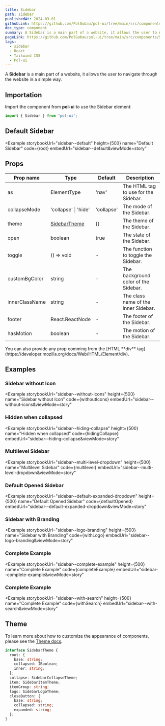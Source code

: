 ```yaml
---
title: Sidebar
path: sidebar
publishedAt: 2024-03-01
githubLink: https://github.com/PolGubau/pol-ui/tree/main/src/components/Sidebar
doc_type: component
summary: A Sidebar is a main part of a website, it allows the user to navigate through the website in a simple way.
pageLink: https://github.com/PolGubau/pol-ui/tree/main/src/components/Sidebar
tags:
  - sidebar
  - React
  - Tailwind CSS
  - Pol-ui
---
```










A **Sidebar** is a main part of a website, it allows the user to navigate through the website in a simple way.

## Importation

Import the component from **pol-ui** to use the Sidebar element:

```jsx
import { Sidebar } from "pol-ui";
```

## Default Sidebar

<Example
  storybookUrl="sidebar--default"
  height={500}
  name="Default Sidebar"
  code={root}
  embedUrl="sidebar--default&viewMode=story"
>
  <RootCode />
</Example>

## Props

| Prop name      | Type                   | Default    | Description                          |
| -------------- | ---------------------- | ---------- | ------------------------------------ |
| as             | ElementType            | 'nav'      | The HTML tag to use for the Sidebar. |
| collapseMode   | 'collapse' \| 'hide'   | 'collapse' | The mode of the Sidebar.             |
| theme          | [SidebarTheme](#theme) | {}         | The theme of the Sidebar.            |
| open           | boolean                | true       | The state of the Sidebar.            |
| toggle         | () => void             | -          | The function to toggle the Sidebar.  |
| customBgColor  | string                 | -          | The background color of the Sidebar. |
| innerClassName | string                 | -          | The class name of the inner Sidebar. |
| footer         | React.ReactNode        | -          | The footer of the Sidebar.           |
| hasMotion      | boolean                | -          | The motion of the Sidebar.           |

<Callout emoji="💡">
  You can also provide any prop comming from the [HTML **div**
  tag](https://developer.mozilla.org/docs/Web/HTML/Element/div).
</Callout>

## Examples

### Sidebar without Icon

<Example
  storybookUrl="sidebar--without-icons"
  height={500}
  name="Sidebar without Icon"
  code={withoutIcons}
  embedUrl="sidebar--without-icons&viewMode=story"
>
  <WithoutIconsCode />
</Example>

### Hidden when collapsed

<Example
  storybookUrl="sidebar--hiding-collapse"
  height={500}
  name="Hidden when collapsed"
  code={hidingCollapse}
  embedUrl="sidebar--hiding-collapse&viewMode=story"
>
  <HidingCollapseCode />
</Example>

### Multilevel Sidebar

<Example
  storybookUrl="sidebar--multi-level-dropdown"
  height={500}
  name="Multilevel Sidebar"
  code={multilevel}
  embedUrl="sidebar--multi-level-dropdown&viewMode=story"
>
  <MultilevelCode />
</Example>

### Default Opened Sidebar

<Example
  storybookUrl="sidebar--default-expanded-dropdown"
  height={500}
  name="Default Opened Sidebar"
  code={defaultOpened}
  embedUrl="sidebar--default-expanded-dropdown&viewMode=story"
>
  <DefaultOpenedCode />
</Example>

### Sidebar with Branding

<Example
  storybookUrl="sidebar--logo-branding"
  height={500}
  name="Sidebar with Branding"
  code={withLogo}
  embedUrl="sidebar--logo-branding&viewMode=story"
>
  <WithLogoCode />
</Example>

### Complete Example

<Example
  storybookUrl="sidebar--complete-example"
  height={500}
  name="Complete Example"
  code={completeExample}
  embedUrl="sidebar--complete-example&viewMode=story"
>
  <CompleteExampleCode />
</Example>

### Complete Example

<Example
  storybookUrl="sidebar--with-search"
  height={500}
  name="Complete Example"
  code={withSearch}
  embedUrl="sidebar--with-search&viewMode=story"
>
  <WithSearchCode />
</Example>

## Theme

To learn more about how to customize the appearance of components, please see the [Theme docs](/docs/theme).

```ts
interface SidebarTheme {
  root: {
    base: string;
    collapsed: IBoolean;
    inner: string;
  };
  collapse: SidebarCollapseTheme;
  item: SidebarItemTheme;
  itemGroup: string;
  logo: SidebarLogoTheme;
  closeButton: {
    base: string;
    collapsed: string;
    expanded: string;
  };
}
```
